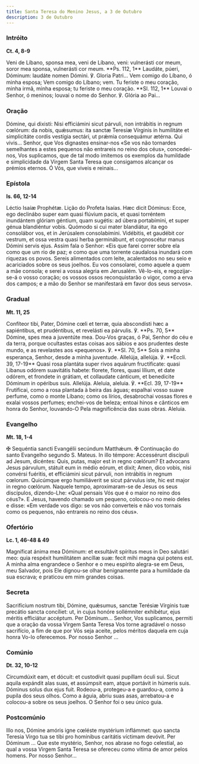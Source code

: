```yaml
---
title: Santa Teresa do Menino Jesus, a 3 de Outubro
description: 3 de Outubro
---
```


### Intróito

**Ct. 4, 8-9**

<div class="side-by-side not-content">
  <span>
    Veni de Líbano, sponsa mea, veni de Líbano, veni: vulnerásti cor meum, soror
    mea sponsa, vulnerásti cor meum. **Ps. 112, 1** Laudáte, púeri, Dóminum:
    laudáte nomen Dómini. ℣. Gloria Patri...
  </span>
  <span>
    Vem comigo do Líbano, ó minha esposa; Vem comigo do Líbano; vem. Tu feriste
    o meu coração, minha irmã, minha esposa; tu feriste o meu coração. **Sl.
    112, 1** Louvai o Senhor, ó meninos; louvai o nome do Senhor. ℣. Glória ao
    Pai...
  </span>
</div>

### Oração

<div class="side-by-side not-content">
  <span>
    Dómine, qui dixisti: Nisi efficiámini sicut párvuli, non intrábitis in
    regnum cœlórum: da nobis, quǽsumus: ita sanctæ Teresiæ Vírginis in
    humilitáte et simplicitáte cordis vestígia sectári, ut prǽmia consequámur
    ætérna. Qui vivis...
  </span>
  <span>
    Senhor, que Vos dignastes ensinar-nos «Se vos não tornardes semelhantes a
    estes pequenos não entrareis no reino dos céus», concedei-nos, Vos
    suplicamos, que de tal modo imitemos os exemplos da humildade e simplicidade
    da Virgem Santa Teresa que consigamos alcançar os prémios eternos. Ó Vós,
    que viveis e reinais...
  </span>
</div>

### Epístola

**Is. 66, 12-14**

<div class="side-by-side not-content">
  <span>Léctio Isaíæ Prophétæ.</span>
  <span>Lição do Profeta Isaías.</span>
  <span>
    Hæc dicit Dóminus: Ecce, ego declinábo super eam quasi flúvium pacis, et
    quasi torréntem inundántem glóriam géntium, quam sugétis: ad úbera
    portabímini, et super génua blandiéntur vobis. Quómodo si cui mater
    blandiátur, ita ego consolábor vos, et in Jerúsalem consolabímini.
    Vidébitis, et gaudébit cor vestrum, et ossa vestra quasi herba germinábunt,
    et cognoscétur manus Dómini servis ejus.
  </span>
  <span>
    Assim fala o Senhor: «Eis que farei correr sobre ela como que um rio de paz;
    e como que uma torrente caudalosa inundará com riquezas os povos. Sereis
    alimentados com leite, acalentados no seu seio e acariciados sobre os seus
    joelhos. Eu vos consolarei, como aquele a quem a mãe consola; e serei a
    vossa alegria em Jerusalém. Vê-lo-eis, e regozijar-se-á o vosso coração; os
    vossos ossos reconquistarão o vigor, como a erva dos campos; e a mão do
    Senhor se manifestará em favor dos seus servos».
  </span>
</div>

### Gradual

**Mt. 11, 25**

<div class="side-by-side not-content">
  <span>
    Confíteor tibi, Pater, Dómine cœli et terræ, quia abscondísti hæc a
    sapiéntibus, et prudéntibus, et revelásti ea párvulis. ℣. **Ps. 70, 5**
    Dómine, spes mea a juventúte mea.
  </span>
  <span>
    Dou-Vos graças, ó Pai, Senhor do céu e da terra, porque ocultastes estas
    coisas aos sábios e aos prudentes deste mundo, e as revelastes aos
    «pequenos». ℣. **Sl. 70, 5** Sois a minha esperança, Senhor, desde a minha
    juventude.
  </span>
  <span>
    Allelúja, allelúja. ℣. **Eccli. 39, 17-19** Quasi rosa plantáta super rivos
    aquárum fructificate: quasi Libanus odórem suavitátis habete: florete,
    flores, quasi lílium, et date odórem, et frondete in grátiam, et collaudate
    cánticum, et benedicite Dóminum in opéribus suis. Allelúja.
  </span>
  <span>
    Aleluia, aleluia. ℣. **Ecl. 39, 17-19** Frutificai, como a rosa plantada à
    beira das águas; espalhai vosso suave perfume, como o monte Líbano; como os
    lírios, desabrochai vossas flores e exalai vossos perfumes; enchei-vos de
    beleza; entoai hinos e cânticos em honra do Senhor, louvando-O Pela
    magnificência das suas obras. Aleluia.
  </span>
</div>

### Evangelho

**Mt. 18, 1-4**

<div class="side-by-side not-content">
  <span>
    <span class="text-red-500">✠</span> Sequéntia sancti Evangélii secúndum
    Matthǽum.
  </span>
  <span>
    <span class="text-red-500">✠</span> Continuação do santo Evangelho segundo
    S. Mateus.
  </span>
  <span>
    In illo témpore: Accessérunt discípuli ad Jesum, dicéntes: Quis, putas,
    major est in regno cœlórum? Et advocans Jesus párvulum, státuit eum in médio
    eórum, et dixit; Amen, dico vobis, nisi convérsi fuéritis, et efficiámini
    sicut párvuli, non intrábitis in regnum cœlorum. Quicúmque ergo humiliáverit
    se sicut párvulus iste, hic est major in regno cœlórum.
  </span>
  <span>
    Naquele tempo, aproximaram-se de Jesus os seus discípulos, dizendo-Lhe:
    «Qual pensais Vós que é o maior no reino dos céus?». E Jesus, havendo
    chamado um pequeno, colocou-o no meio deles e disse: «Em verdade vos digo:
    se vos não converteis e não vos tornais como os pequenos, não entrareis no
    reino dos céus».
  </span>
</div>

### Ofertório

**Lc. 1, 46-48 & 49**

<div class="side-by-side not-content">
  <span>
    Magníficat ánima mea Dóminum: et exsultávit spíritus meus in Deo salutári
    meo: quia respéxit humilitátem ancíllæ suæ: fecit mihi magna qui potens est.
  </span>
  <span>
    A minha alma engrandece o Senhor e o meu espírito alegra-se em Deus, meu
    Salvador, pois Ele dignou-se olhar benignamente para a humildade da sua
    escrava; e praticou em mim grandes coisas.
  </span>
</div>

### Secreta

<div class="side-by-side not-content">
  <span>
    Sacrifícium nostrum tibi, Dómine, quǽsumus, sanctæ Terésiæ Vírginis tuæ
    precátio sancta concíliet: ut, in cujus honóre sollémniter exhibétur, ejus
    méritis efficiátur accéptum. Per Dóminum...
  </span>
  <span>
    Senhor, Vos suplicamos, permiti que a oração da vossa Virgem Santa Teresa
    Vos torne agradável o nosso sacrifício, a fim de que por Vós seja aceite,
    pelos méritos daquela em cuja honra Vo-lo oferecemos. Por nosso Senhor ...
  </span>
</div>

### Comúnio

**Dt. 32, 10-12**

<div class="side-by-side not-content">
  <span>
    Circumdúxit eam, et dócuit: et custodívit quasi pupíllam óculi sui. Sicut
    aquila expándit alas suas, et assúmpsit eam, atque portávit in húmeris suis.
    Dóminus solus dux ejus fuit.
  </span>
  <span>
    Rodeou-a, protegeu-a e guardou-a, como à pupila dos seus olhos. Como a
    águia, abriu suas asas, arrebatou-a e colocou-a sobre os seus joelhos. O
    Senhor foi o seu único guia.
  </span>
</div>

### Postcomúnio

<div class="side-by-side not-content">
  <span>
    Illo nos, Dómine amóris igne cœléste mystérium inflámmet: quo sancta Teresia
    Virgo tua se tibi pro homínibus caritátis víctimam devóvit. Per Dóminum ...
  </span>
  <span>
    Que este mystério, Senhor, nos abrase no fogo celestial, ao qual a vossa
    Virgem Santa Teresa se ofereceu como vítima de amor pelos homens. Por nosso
    Senhor...
  </span>
</div>
